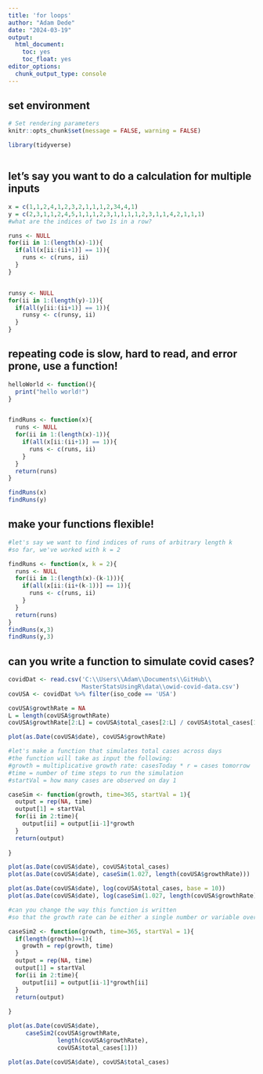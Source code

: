 ```yaml
---
title: 'for loops'
author: "Adam Dede"
date: "2024-03-19"
output:
  html_document:
    toc: yes
    toc_float: yes
editor_options:
  chunk_output_type: console
---
```



## set environment

```r

# Set rendering parameters
knitr::opts_chunk$set(message = FALSE, warning = FALSE)

library(tidyverse)



```

## let's say you want to do a calculation for multiple inputs

```r

x = c(1,1,2,4,1,2,3,2,1,1,1,2,34,4,1)
y = c(2,3,1,1,2,4,5,1,1,1,2,3,1,1,1,1,2,3,1,1,4,2,1,1,1)
#what are the indices of two 1s in a row? 

runs <- NULL
for(ii in 1:(length(x)-1)){
  if(all(x[ii:(ii+1)] == 1)){
    runs <- c(runs, ii)
  }
}


runsy <- NULL
for(ii in 1:(length(y)-1)){
  if(all(y[ii:(ii+1)] == 1)){
    runsy <- c(runsy, ii)
  }
}


```
## repeating code is slow, hard to read, and error prone, use a function! 
```r

helloWorld <- function(){
  print("hello world!")
}


findRuns <- function(x){
  runs <- NULL
  for(ii in 1:(length(x)-1)){
    if(all(x[ii:(ii+1)] == 1)){
      runs <- c(runs, ii)
    }
  }
  return(runs)
}

findRuns(x)
findRuns(y)


```

## make your functions flexible! 
```r

#let's say we want to find indices of runs of arbitrary length k
#so far, we've worked with k = 2

findRuns <- function(x, k = 2){
  runs <- NULL
  for(ii in 1:(length(x)-(k-1))){
    if(all(x[ii:(ii+(k-1))] == 1)){
      runs <- c(runs, ii)
    }
  }
  return(runs)
}
findRuns(x,3)
findRuns(y,3)

```

## can you write a function to simulate covid cases? 
```r

covidDat <- read.csv('C:\\Users\\Adam\\Documents\\GitHub\\
                     MasterStatsUsingR\data\\owid-covid-data.csv')
covUSA <- covidDat %>% filter(iso_code == 'USA')

covUSA$growthRate = NA
L = length(covUSA$growthRate)
covUSA$growthRate[2:L] = covUSA$total_cases[2:L] / covUSA$total_cases[1:L-1]

plot(as.Date(covUSA$date), covUSA$growthRate)

#let's make a function that simulates total cases across days
#the function will take as input the following: 
#growth = multiplicative growth rate: casesToday * r = cases tomorrow
#time = number of time steps to run the simulation 
#startVal = how many cases are observed on day 1

caseSim <- function(growth, time=365, startVal = 1){
  output = rep(NA, time)
  output[1] = startVal
  for(ii in 2:time){
    output[ii] = output[ii-1]*growth
  }
  return(output)
  
}

plot(as.Date(covUSA$date), covUSA$total_cases)
plot(as.Date(covUSA$date), caseSim(1.027, length(covUSA$growthRate)))

plot(as.Date(covUSA$date), log(covUSA$total_cases, base = 10))
plot(as.Date(covUSA$date), log(caseSim(1.027, length(covUSA$growthRate)), base = 10) )

#can you change the way this function is written 
#so that the growth rate can be either a single number or variable over time? 

caseSim2 <- function(growth, time=365, startVal = 1){
  if(length(growth)==1){
    growth = rep(growth, time)
  }
  output = rep(NA, time)
  output[1] = startVal
  for(ii in 2:time){
    output[ii] = output[ii-1]*growth[ii]
  }
  return(output)
  
}

plot(as.Date(covUSA$date), 
     caseSim2(covUSA$growthRate, 
              length(covUSA$growthRate), 
              covUSA$total_cases[1]))

plot(as.Date(covUSA$date), covUSA$total_cases)



```
